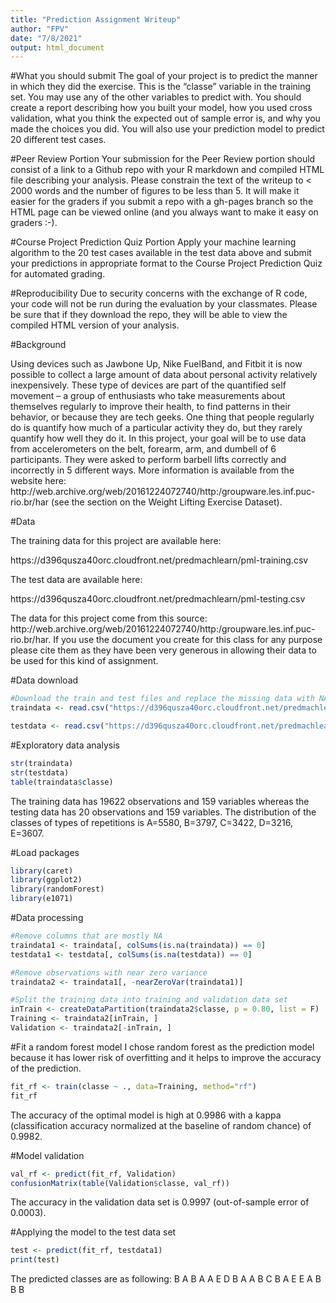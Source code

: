 ---
title: "Prediction Assignment Writeup"
author: "FPV"
date: "7/8/2021"
output: html_document
---

#What you should submit
The goal of your project is to predict the manner in which they did the exercise. This is the "classe" variable in the training set. You may use any of the other variables to predict with. You should create a report describing how you built your model, how you used cross validation, what you think the expected out of sample error is, and why you made the choices you did. You will also use your prediction model to predict 20 different test cases.

#Peer Review Portion
Your submission for the Peer Review portion should consist of a link to a Github repo with your R markdown and compiled HTML file describing your analysis. Please constrain the text of the writeup to < 2000 words and the number of figures to be less than 5. It will make it easier for the graders if you submit a repo with a gh-pages branch so the HTML page can be viewed online (and you always want to make it easy on graders :-).

#Course Project Prediction Quiz Portion
Apply your machine learning algorithm to the 20 test cases available in the test data above and submit your predictions in appropriate format to the Course Project Prediction Quiz for automated grading.

#Reproducibility
Due to security concerns with the exchange of R code, your code will not be run during the evaluation by your classmates. Please be sure that if they download the repo, they will be able to view the compiled HTML version of your analysis.


#Background

Using devices such as Jawbone Up, Nike FuelBand, and Fitbit it is now possible to collect a large amount of data about personal activity relatively inexpensively. These type of devices are part of the quantified self movement – a group of enthusiasts who take measurements about themselves regularly to improve their health, to find patterns in their behavior, or because they are tech geeks. One thing that people regularly do is quantify how much of a particular activity they do, but they rarely quantify how well they do it. In this project, your goal will be to use data from accelerometers on the belt, forearm, arm, and dumbell of 6 participants. They were asked to perform barbell lifts correctly and incorrectly in 5 different ways. More information is available from the website here: http://web.archive.org/web/20161224072740/http:/groupware.les.inf.puc-rio.br/har (see the section on the Weight Lifting Exercise Dataset).

#Data

The training data for this project are available here:

https://d396qusza40orc.cloudfront.net/predmachlearn/pml-training.csv

The test data are available here:

https://d396qusza40orc.cloudfront.net/predmachlearn/pml-testing.csv

The data for this project come from this source: http://web.archive.org/web/20161224072740/http:/groupware.les.inf.puc-rio.br/har. If you use the document you create for this class for any purpose please cite them as they have been very generous in allowing their data to be used for this kind of assignment.

#Data download
```{r}
#Download the train and test files and replace the missing data with NA
traindata <- read.csv("https://d396qusza40orc.cloudfront.net/predmachlearn/pml-training.csv", na.strings=c("#DIV/0!"), row.names = 1)

testdata <- read.csv("https://d396qusza40orc.cloudfront.net/predmachlearn/pml-testing.csv", na.strings=c("#DIV/0!"), row.names = 1)
```

#Exploratory data analysis
```{r} 
str(traindata)
str(testdata)
table(traindata$classe)
```
The training data has 19622 observations and 159 variables whereas the testing data has 20 observations and 159 variables. The distribution of the classes of types of repetitions is A=5580, B=3797, C=3422, D=3216, E=3607.

#Load packages
```{r}
library(caret)
library(ggplot2)
library(randomForest)
library(e1071)
```


#Data processing
```{r}
#Remove columns that are mostly NA
traindata1 <- traindata[, colSums(is.na(traindata)) == 0] 
testdata1 <- testdata[, colSums(is.na(testdata)) == 0]

#Remove observations with near zero variance
traindata2 <- traindata1[, -nearZeroVar(traindata1)]

#Split the training data into training and validation data set
inTrain <- createDataPartition(traindata2$classe, p = 0.80, list = F)
Training <- traindata2[inTrain, ]
Validation <- traindata2[-inTrain, ]
```

#Fit a random forest model
I chose random forest as the prediction model because it has lower risk of overfitting and it helps to improve the accuracy of the prediction.

```{r}
fit_rf <- train(classe ~ ., data=Training, method="rf")
fit_rf
```
The accuracy of the optimal model is high at 0.9986 with a kappa (classification accuracy normalized at the baseline of random chance) of 0.9982.

#Model validation
```{r}
val_rf <- predict(fit_rf, Validation)
confusionMatrix(table(Validation$classe, val_rf))
```
The accuracy in the validation data set is 0.9997 (out-of-sample error of 0.0003).

#Applying the model to the test data set
```{r}
test <- predict(fit_rf, testdata1)
print(test)
```
The predicted classes are as following:
B A B A A E D B A A B C B A E E A B B B
